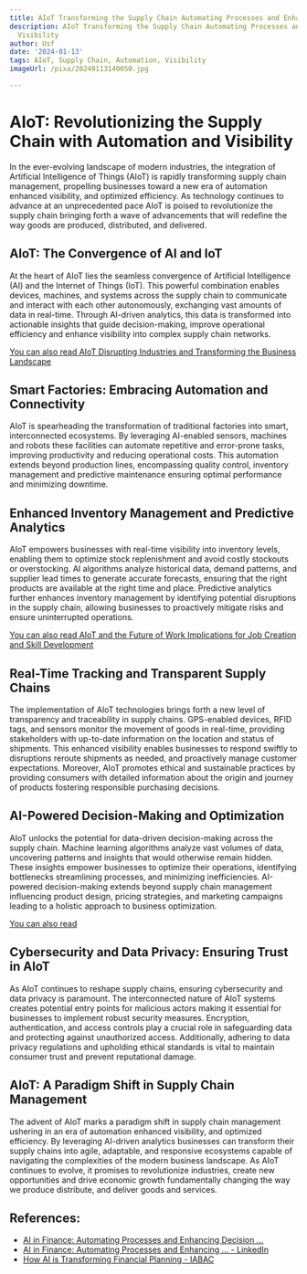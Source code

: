 ```yaml
---
title: AIoT Transforming the Supply Chain Automating Processes and Enhancing Visibility
description: AIoT Transforming the Supply Chain Automating Processes and Enhancing
  Visibility
author: Usf
date: '2024-01-13'
tags: AIoT, Supply Chain, Automation, Visibility
imageUrl: /pixa/20240113140050.jpg

---
```

# AIoT: Revolutionizing the Supply Chain with Automation and Visibility

In  the ever-evolving landscape of modern industries, the integration of Artificial Intelligence  of Things (AIoT) is  rapidly transforming supply chain management, propelling businesses toward a new era of automation enhanced visibility, and  optimized efficiency. As technology continues  to advance at an  unprecedented pace AIoT is poised to  revolutionize the supply chain bringing  forth a wave of advancements that will redefine the way goods are produced,  distributed,  and delivered.

## AIoT: The Convergence of AI and IoT

At the heart of AIoT lies the seamless convergence of Artificial Intelligence (AI) and the Internet of Things (IoT). This powerful combination enables devices, machines, and systems across the  supply chain to communicate and interact with each other autonomously, exchanging vast  amounts  of data in real-time. Through AI-driven analytics, this data is  transformed into actionable insights that guide decision-making, improve operational efficiency and enhance visibility into complex supply chain networks.

[You can also read AIoT Disrupting Industries and Transforming the Business Landscape](AIoT%20Disrupting%20Industries%20and%20Transforming%20the%20Business%20Landscape)


## Smart Factories: Embracing Automation  and Connectivity

AIoT is spearheading  the  transformation of traditional factories into smart, interconnected ecosystems. By leveraging AI-enabled sensors,  machines and robots these facilities can automate repetitive  and error-prone  tasks, improving productivity and reducing  operational costs. This automation extends beyond production lines, encompassing quality control, inventory management and predictive maintenance ensuring optimal performance and minimizing downtime.

## Enhanced  Inventory Management and Predictive Analytics

AIoT  empowers businesses with real-time visibility into inventory levels, enabling them to optimize stock replenishment and avoid costly stockouts or overstocking. AI algorithms analyze historical  data, demand patterns,  and supplier lead times  to generate  accurate forecasts, ensuring that the right products are available at the right time and place. Predictive analytics further enhances inventory management by identifying potential disruptions in the supply chain, allowing businesses to proactively mitigate risks and ensure uninterrupted operations.

[You can also  read  AIoT and the Future of Work  Implications  for Job Creation and Skill Development](AIoT%20and%20the%20Future%20of%20Work%20Implications%20for%20Job%20Creation%20and%20Skill%20Development)


## Real-Time Tracking and Transparent Supply Chains

The implementation of AIoT technologies brings forth a new level of transparency and traceability in supply chains. GPS-enabled devices, RFID  tags, and sensors monitor the  movement of goods  in real-time, providing stakeholders with up-to-date  information on the location  and status of shipments. This enhanced visibility enables businesses to  respond swiftly to disruptions  reroute shipments as needed, and proactively manage customer  expectations. Moreover, AIoT promotes ethical  and sustainable practices by providing consumers with detailed information about the origin and  journey  of products fostering responsible purchasing decisions.

## AI-Powered Decision-Making and Optimization

AIoT unlocks the potential for data-driven decision-making across the supply  chain. Machine learning algorithms analyze vast volumes  of data, uncovering  patterns and insights that would otherwise remain  hidden. These insights empower businesses to  optimize their operations, identifying bottlenecks streamlining  processes, and minimizing inefficiencies. AI-powered  decision-making extends beyond supply chain management influencing product design, pricing strategies, and marketing campaigns leading to a holistic  approach to business optimization.

[You can also read ]()


## Cybersecurity and Data Privacy: Ensuring Trust in AIoT

As AIoT  continues to reshape supply chains, ensuring cybersecurity and data privacy is paramount. The interconnected nature of AIoT systems creates potential entry points for malicious actors making it  essential for businesses to implement robust security measures. Encryption, authentication, and access controls play a crucial role in safeguarding data and  protecting against unauthorized access. Additionally, adhering to data privacy regulations and upholding ethical standards is vital to maintain  consumer trust  and prevent reputational damage.

## AIoT: A Paradigm Shift  in Supply Chain Management

The advent of AIoT marks a paradigm shift in supply chain management ushering in an era of automation enhanced visibility, and optimized efficiency.  By leveraging  AI-driven analytics businesses can transform their supply chains  into agile, adaptable, and responsive ecosystems capable of  navigating the  complexities of the modern business landscape. As AIoT continues to evolve, it promises to revolutionize industries, create new opportunities and drive economic growth fundamentally changing the  way we  produce distribute,  and deliver goods and services.

## References:
- [AI in Finance: Automating Processes and Enhancing Decision ...](https://www.linkedin.com/pulse/ai-finance-automating-processes-enhancing-financial-sector-aggarwal)
- [AI in Finance: Automating Processes and Enhancing ... - LinkedIn](https://www.linkedin.com/pulse/ai-finance-automating-processes-enhancing-financial-srivastava)
- [How AI is Transforming Financial Planning - IABAC](https://iabac.org/blog/how-ai-is-transforming-financial-planning)
